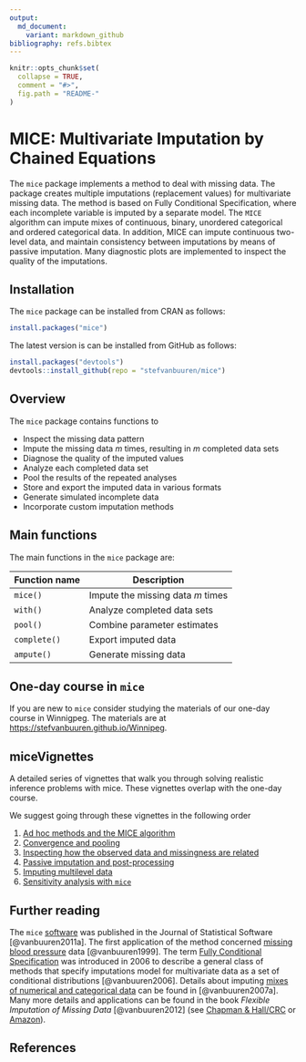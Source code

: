 ---
output:
  md_document:
    variant: markdown_github
bibliography: refs.bibtex
---

<!-- README.md is generated from README.Rmd. Please edit that file -->

```{r, echo = FALSE}
knitr::opts_chunk$set(
  collapse = TRUE,
  comment = "#>",
  fig.path = "README-"
)
```

# MICE: Multivariate Imputation by Chained Equations

The `mice` package implements a method to deal with missing data. The package 
creates multiple imputations (replacement values) for multivariate missing data.
The method is based on Fully Conditional Specification, where 
each incomplete variable is imputed by a separate model. The `MICE` algorithm
can impute mixes of continuous, binary, unordered categorical and ordered
categorical data. In addition, MICE can impute continuous two-level data, and 
maintain consistency between imputations by means of passive imputation. Many 
diagnostic plots are implemented to inspect the quality of the imputations.

## Installation

The `mice` package can be installed from CRAN as follows:

```{r eval = FALSE}
install.packages("mice")
```

The latest version is can be installed from GitHub as follows: 

```{r eval = FALSE}
install.packages("devtools")
devtools::install_github(repo = "stefvanbuuren/mice")
```


## Overview

The `mice` package contains functions to

- Inspect the missing data pattern
- Impute the missing data $m$ times, resulting in $m$ completed data sets
- Diagnose the quality of the imputed values
- Analyze each completed data set
- Pool the results of the repeated analyses
- Store and export the imputed data in various formats
- Generate simulated incomplete data
- Incorporate custom imputation methods

## Main functions

The main functions in the `mice` package are:

Function name        | Description
---------------------|---------------------------------
`mice()`             | Impute the missing data $m$ times 
`with()`             | Analyze completed data sets
`pool()`             | Combine parameter estimates
`complete()`         | Export imputed data
`ampute()`           | Generate missing data

## One-day course in `mice`

If you are new to `mice` consider studying the materials of our one-day course in Winnigpeg. The materials are at [https://stefvanbuuren.github.io/Winnipeg](https://stefvanbuuren.github.io/Winnipeg/).

## miceVignettes

A detailed series of vignettes that walk you through solving realistic inference problems with mice. These vignettes overlap with the one-day course.

We suggest going through these vignettes in the following order

1. [Ad hoc methods and the MICE algorithm](https://gerkovink.github.io/miceVignettes/Ad_hoc_and_mice/Ad_hoc_methods.html)
2. [Convergence and pooling](https://gerkovink.github.io/miceVignettes/Convergence_pooling/Convergence_and_pooling.html)
3. [Inspecting how the observed data and missingness are related](https://gerkovink.github.io/miceVignettes/Missingness_inspection/Missingness_inspection.html)
4. [Passive imputation and post-processing](https://gerkovink.github.io/miceVignettes/Passive_Post_processing/Passive_imputation_post_processing.html)
5. [Imputing multilevel data](https://gerkovink.github.io/miceVignettes/Multi_level/Multi_level_data.html)
5. [Sensitivity analysis with `mice`](https://gerkovink.github.io/miceVignettes/Sensitivity_analysis/Sensitivity_analysis.html)

## Further reading

The `mice` [software](https://www.jstatsoft.org/v45/i03/paper) was published in the Journal of Statistical Software [@vanbuuren2011a]. The first application of the method concerned [missing blood pressure](http://www.stefvanbuuren.nl/publications/Multiple%20imputation%20-%20Stat%20Med%201999.pdf) data [@vanbuuren1999]. The term [Fully Conditional Specification](http://www.stefvanbuuren.nl/publications/FCS%20in%20multivariate%20imputation%20-%20JSCS%202006.pdf) was introduced in 2006 to describe a general class of methods that specify imputations model for multivariate data as a set of conditional distributions [@vanbuuren2006]. Details about imputing [mixes of numerical and categorical data](http://www.stefvanbuuren.nl/publications/MI%20by%20FCS%20-%20SMMR%202007.pdf) can be found in [@vanbuuren2007a]. Many more details and applications can be found in the book *Flexible Imputation of Missing Data* [@vanbuuren2012] (see [Chapman \& Hall/CRC](https://www.crcpress.com/Flexible-Imputation-of-Missing-Data/van-Buuren/p/book/9781439868249) or 
[Amazon](https://www.amazon.com/Flexible-Imputation-Missing-Interdisciplinary-Statistics/dp/1439868247/ref=pd_sim_14_2?_encoding=UTF8&pd_rd_i=1439868247&pd_rd_r=DC8AYZZZZKF9GZSVP6PK&pd_rd_w=Z2PJQ&pd_rd_wg=3iuSi&psc=1&refRID=DC8AYZZZZKF9GZSVP6PK)).


## References

